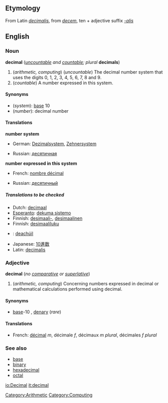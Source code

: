 ==Etymology==
From Latin ''[[decimalis]]'', from ''[[decem]]'', ten + adjective suffix ''[[-alis]]''

==English==
===Noun===
'''decimal''' (''[[uncountable]] and [[countable]]; plural'' '''decimals''')

#(''arithmetic, computing'') (''uncountable'') The decimal number system that uses the digits 0, 1, 2, 3, 4, 5, 6, 7, 8 and 9.
#(''countable'') A number expressed in this system.

====Synonyms====
*(''system''): [[base]] 10
*(''number''): decimal number

====Translations====

'''number system'''
{{top}}
<!--Put translations for languages from A to I here-->
*German: [[Dezimalsystem]], [[Zehnersystem]]
{{mid}}
*Russian: [[десятичная]] 
{{bottom}}

'''number expressed in this system'''
{{top}}
*French: [[nombre décimal]]
{{mid}}
*Russian: [[десятичный]]
{{bottom}}

=====Translations to be checked=====
<!--Remove this section once all of the translations below have been moved into the tables above.-->
{{checktrans}}

*Dutch: [[decimaal]]
*[[Esperanto]]: [[dekuma sistemo]]
*Finnish: [[desimaali-]], [[desimaalinen]]
*Finnish: [[desimaaliluku]]
*{{ga}}: [[deachúil]]
*Japanese: [[10進数]]
*Latin: [[decimalis]]

===Adjective===
'''decimal''' (''no [[comparative]] or [[superlative]]'')

#(''arithmetic, computing'') Concerning numbers expressed in decimal or mathematical calculations performed using decimal.

====Synonyms====
*[[base]]-10<!--the hyphen is required for the adjective-->, [[denary]] (''rare'')

====Translations====
*French: [[décimal]] ''m'', décimale ''f'', décimaux ''m plural'', décimales ''f plural''

===See also===
*[[base]]
*[[binary]]
*[[hexadecimal]]
*[[octal]]

[[Category:Arithmetic]]
[[Category:Computing]]

[[io:Decimal]]
[[it:decimal]]